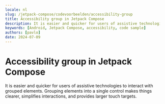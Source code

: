 ```yaml
---
locale: nl
slug: /jetpack-compose/codevoorbeelden/accessibility-group
title: Accessibility group in Jetpack Compose
description: It is easier and quicker for users of assistive technologies to interact with grouped elements.
keywords: [Android, Jetpack Compose, accessibility, code sample]
authors: [pavlo]
date: 2024-07-09
---
```


# Accessibility group in Jetpack Compose

It is easier and quicker for users of assistive technologies to interact with grouped elements. Grouping elements into a single control makes things clearer, simplifies interactions, and provides larger touch targets.

<CodeSample id="accessibility-group" framework="jetpack-compose" locale="nl"/>
